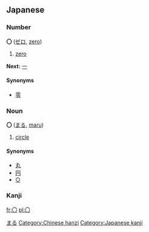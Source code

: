 == Japanese ==
[[Category:Japanese language|まる]]
===Number===
'''〇''' ([[ゼロ]], [[zero]])
# [[zero]]

'''Next:''' [[一]]
====Synonyms====
* [[零]]


===Noun===
'''〇''' ([[まる]], [[maru]])
# [[circle]]
====Synonyms====
*[[丸]]
*[[円]]
*[[○]]


===Kanji===
{{kanji| |[[まる]] ([[maru]]), [[かんすうじゼロ]] ([[kanjisūjizero]])}}

[[Category:Chinese hanzi]]
[[Category:Japanese kanji]]
[[Category:Japanese numbers| ]]

[[fr:〇]]
[[pl:〇]]